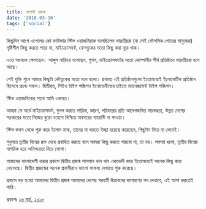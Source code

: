 ```yaml
---
title: আগামী প্রজন্ম
date: '2018-03-16'
tags: ['social']
---
```


কিছুদিন আগে এপেলের কো ফাউন্ডার স্টিভ ওয়াজনিয়াক বলেছিলেন ভারতীয়রা (বা সেই ভৌগলিক গোত্রের মানুষেরা) সৃষ্টিশীল কিছু করতে পারে না, মাইক্রোসফট, ফেসবুকের মতো কিছু করা দূরে থাক।

 

এতে অনেকে ক্ষেপছেন। আঙ্গুল নাড়িয়ে বলেছেন, গুগল, মাইক্রোসফটের মতো কোম্পানীর শীর্ষ প্রতিষ্ঠানে ভারতীয়রা বসে আছে।

 

সেই যুক্তি শুনে আমার কিছুটা কৌতুকের মতো মনে হলো। প্রথমত এই প্রতিষ্ঠানগুলো ইতোমধ্যেই ইনোভেটিভ প্রতিষ্ঠান হিসেবে প্রচন্ড সফল। দ্বিতীয়ত, সিইও টাইপ পজিশন ইনোভেটিভের চাইতে ম্যানেজমেন্ট টাইপ পজিশন।

 

স্টিভ ওয়াজনিকের সাথে আমি একমত।

 

আমরা সে অর্থে মাইক্রোসফট, গুগল করতে পারিনা, কারণ, পরিবারের প্রতি আবেগজনিত দায়বদ্ধতা, উন্নত দেশের সরকারের মতো নিজের বুড়ো বয়েসে নিশ্চিন্ত অবসরের গ্যারান্টি না পাওয়া।

 

স্টিভ জবস থেকে শুরু করে ইলোন মাস্ক, তাদের যা করতে ইচ্ছা হয়েছে করেছেন, পিছুটান নিয়ে না ভেবেই।

 

শুধুমাত্র তৃতীয় বিশ্বের রক্ত দেহে প্রবাহিত করছে বলে আমরা কিছু করতে পারবো না, তা নয়। সমস্যা হলো, তৃতীয় বিশ্বের নাগরিক হয়ে অনিশ্চয়তা নিয়ে ভোগা।

 

আমাদের বাংলাদেশী ধারার প্রবাসে দ্বিতীয় প্রজন্ম সালমান খান খান একডেমী করে ইতোমধ্যেই অনেক কিছু করে ফেলেছে। দ্বিতীয় প্রজন্মের অনেক প্রবাসীরাও ভালো সাফল্য দেখাতে শুরু করেছে।

 

প্রবাসে বড় হওয়া আমাদের দ্বিতীয় প্রজন্ম আমাদের দেশের পরবর্তী উদ্ভাবনের জাগরণের পথ দেখাবে, এই আশা করতেই পারি।

 

প্রকাশঃ [১৬ মার্চ, ২০১৮](https://www.facebook.com/ashraful.alam/posts/10155100973620583)
